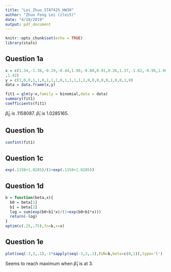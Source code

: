 ```yaml
---
title: "Lei_Zhuo_STAT425_HW30"
author: "Zhuo Feng Lei (zlei5)"
date: "4/19/2019"
output: pdf_document
---
```


```r
knitr::opts_chunk$set(echo = TRUE)
library(stats)
```

## Question 1a
```r
x = c(1.34,-1.38,-0.19,-0.44,1.90,-0.80,0.91,0.26,1.37,-1.62,-0.96,1.90,0.99,1.96,-1.57,1.51,-1.61,-1.02,-0.92,-1.87,1.73,-1.23,-1.24,0.22
,1.42)
y = c(1,0,0,1,1,0,1,1,1,0,1,1,1,1,1,0,0,0,0,0,1,0,0,1,0)
data = data.frame(x,y)
```

```r
fit1 = glm(y~x,family = binomial,data = data)
summary(fit1)
coefficients(fit1)
```
$\hat{\beta}_0$ is .1158087. $\hat{\beta}_1$ is 1.0285165. 

## Question 1b
```r
confint(fit1)
```

## Question 1c
```r
exp(.1158+1.0285)/(1+exp(.1158+1.0285))
```

## Question 1d
```r
b = function(beta,x){
  b0 = beta[1]
  b1 = beta[2]
  log = sum(exp(b0+b1*x)/(1+exp(b0+b1*x)))
  return(-log)
}
optim(c(.25,.75),fn=b,x=x)
```

## Question 1e
```r
plot(seq(-3,3,.1),-1*sapply(seq(-3,3,.1),FUN=b,beta=c(0,1)),type='l')
```
Seems to reach maximum when $\hat{\beta}_1$ is at 3.

